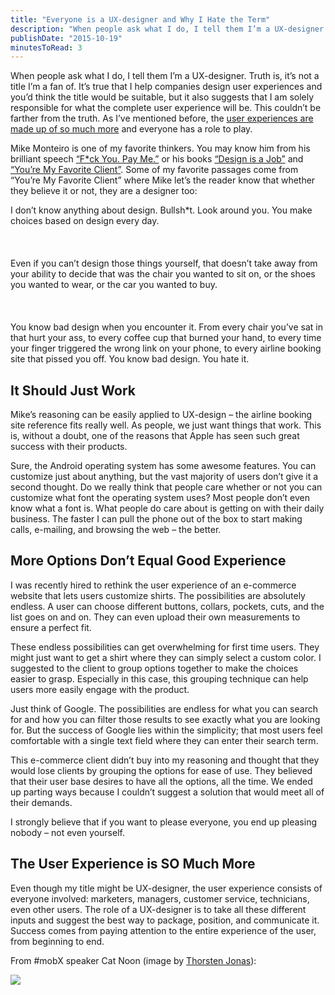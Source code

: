 ```yaml
---
title: "Everyone is a UX-designer and Why I Hate the Term"
description: "When people ask what I do, I tell them I’m a UX-designer. Truth is, it’s not a title I’m a fan of. It’s true that I help companies design user experiences and you’d think the title would be suitable, but it also suggests that I am solely responsible for what the complete user experience will be. This couldn’t be farther from the truth. As I’ve mentioned before, the user experiences are made up of so much more and everyone has a role to play.\n\n\nMike Monteiro is one of my favorite thinkers. You ma"
publishDate: "2015-10-19"
minutesToRead: 3
---
```


<p>When people ask what I do, I tell them I’m a UX-designer. Truth is, it’s not a title I’m a fan of. It’s true that I help companies design user experiences and you’d think the title would be suitable, but it also suggests that I am solely responsible for what the complete user experience will be. This couldn’t be farther from the truth. As I’ve mentioned before, the <a href="https://www.antonsten.com/ux-is-much-more-than-software/">user experiences are made up of so much more</a> and everyone has a role to play.</p>
<p>Mike Monteiro is one of my favorite thinkers. You may know him from his brilliant speech <a href="https://vimeo.com/22053820?ref=antonsten.com" target="_blank">“F*ck You. Pay Me.”</a> or his books <a href="http://abookapart.com/products/design-is-a-job?ref=antonsten.com" target="_blank">“Design is a Job”</a> and <a href="http://abookapart.com/products/youre-my-favorite-client?ref=antonsten.com" target="_blank">“You’re My Favorite Client”</a>. Some of my favorite passages come from “You’re My Favorite Client” where Mike let’s the reader know that whether they believe it or not, they are a designer too:</p>

<div class="blockquote">
<div><p>I don’t know anything about design. Bullsh*t. Look around you. You make choices based on design every day.<br />
<br /><br /><br />
Even if you can’t design those things yourself, that doesn’t take away from your ability to decide that was the chair you wanted to sit on, or the shoes you wanted to wear, or the car you wanted to buy.<br />
<br /><br /><br />
You know bad design when you encounter it. From every chair you’ve sat in that hurt your ass, to every coffee cup that burned your hand, to every time your finger triggered the wrong link on your phone, to every airline booking site that pissed you off. You know bad design. You hate it.</p></div>
</div>

<h2 id="it-should-just-work">It Should Just Work</h2>
<p>Mike’s reasoning can be easily applied to UX-design – the airline booking site reference fits really well. As people, we just want things that work. This is, without a doubt, one of the reasons that Apple has seen such great success with their products.</p>
<p>Sure, the Android operating system has some awesome features. You can customize just about anything, but the vast majority of users don’t give it a second thought. Do we really think that people care whether or not you can customize what font the operating system uses? Most people don’t even know what a font is. What people do care about is getting on with their daily business. The faster I can pull the phone out of the box to start making calls, e-mailing, and browsing the web – the better.</p>
<h2 id="more-options-don%E2%80%99t-equal-good-experience">More Options Don’t Equal Good Experience</h2>
<p>I was recently hired to rethink the user experience of an e-commerce website that lets users customize shirts. The possibilities are absolutely endless. A user can choose different buttons, collars, pockets, cuts, and the list goes on and on. They can even upload their own measurements to ensure a perfect fit.</p>
<p>These endless possibilities can get overwhelming for first time users. They might just want to get a shirt where they can simply select a custom color. I suggested to the client to group options together to make the choices easier to grasp. Especially in this case, this grouping technique can help users more easily engage with the product.</p>
<p>Just think of Google. The possibilities are endless for what you can search for and how you can filter those results to see exactly what you are looking for. But the success of Google lies within the simplicity; that most users feel comfortable with a single text field where they can enter their search term.</p>
<p>This e-commerce client didn’t buy into my reasoning and thought that they would lose clients by grouping the options for ease of use. They believed that their user base desires to have all the options, all the time. We ended up parting ways because I couldn’t suggest a solution that would meet all of their demands.</p>
<p>I strongly believe that if you want to please everyone, you end up pleasing nobody – not even yourself.</p>
<h2 id="the-user-experience-is-so-much-more">The User Experience is SO Much More</h2>
<p>Even though my title might be UX-designer, the user experience consists of everyone involved: marketers, managers, customer service, technicians, even other users. The role of a UX-designer is to take all these different inputs and suggest the best way to package, position, and communicate it. Success comes from paying attention to the entire experience of the user, from beginning to end.</p>
<p>From #mobX speaker Cat Noon (image by <a href="https://twitter.com/dolbydigger?ref=antonsten.com" target="_blank">Thorsten Jonas</a>):</p>

![](https://www.antonsten.com/content/images/2024/09/Screen-Shot-2015-09-11-at-14.31.59.jpg)